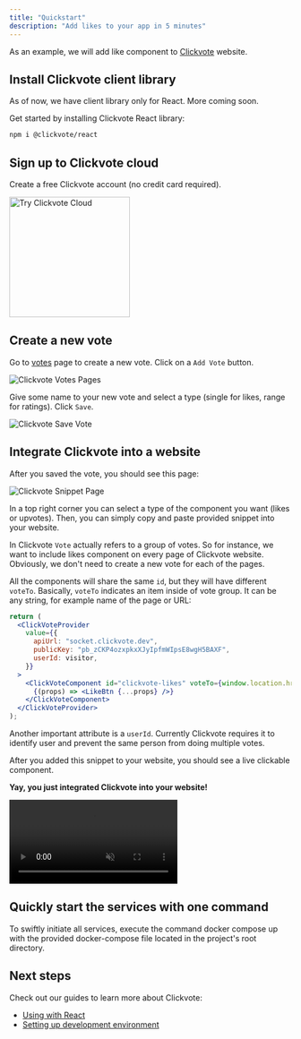 ```yaml
---
title: "Quickstart"
description: "Add likes to your app in 5 minutes"
---
```


As an example, we will add like component to [Clickvote](https://clickvote.dev) website.

## Install Clickvote client library

As of now, we have client library only for React. More coming soon.

Get started by installing Clickvote React library:

```bash
npm i @clickvote/react
```

## Sign up to Clickvote cloud

Create a free Clickvote account (no credit card required).

<a href="https://app.clickvote.dev" target="_blank">
  <img
    src="/images/try-clickvote-cloud.svg"
    alt="Try Clickvote Cloud"
    width="215"
  />
</a>

## Create a new vote

Go to [votes](https://app.clickvote.dev/votes) page to create a new vote. Click on a `Add Vote` button.

<Frame caption="Add new vote">
  <img src="/images/clickvote_add_vote_arrow.png" alt="Clickvote Votes Pages" />
</Frame>

Give some name to your new vote and select a type (single for likes, range for ratings). Click `Save`.

<Frame caption="Save new vote">
  <img src="/images/clickvote_save_vote.png" alt="Clickvote Save Vote" />
</Frame>

## Integrate Clickvote into a website

After you saved the vote, you should see this page:

<Frame caption="Clickvote snippet page">
  <img
    src="/images/clickvote_vote_snippet_page.png"
    alt="Clickvote Snippet Page"
  />
</Frame>

In a top right corner you can select a type of the component you want (likes or upvotes).
Then, you can simply copy and paste provided snippet into your website.

In Clickvote `Vote` actually refers to a group of votes. So for instance, we want to include likes component on every page of Clickvote website.
Obviously, we don't need to create a new vote for each of the pages.

All the components will share the same `id`, but they will have different `voteTo`. Basically, `voteTo` indicates an item inside of vote group.
It can be any string, for example name of the page or URL:

```jsx
return (
  <ClickVoteProvider
    value={{
      apiUrl: "socket.clickvote.dev",
      publicKey: "pb_zCKP4ozxpkxXJyIpfmWIpsE8wgH5BAXF",
      userId: visitor,
    }}
  >
    <ClickVoteComponent id="clickvote-likes" voteTo={window.location.href}>
      {(props) => <LikeBtn {...props} />}
    </ClickVoteComponent>
  </ClickVoteProvider>
);
```

Another important attribute is a `userId`. Currently Clickvote requires it to identify user and prevent the same person from doing multiple votes.

After you added this snippet to your website, you should see a live clickable component.

**Yay, you just integrated Clickvote into your website!**

<Frame caption="Live Clickvote component">
  <video
    autoPlay
    muted
    loop
    playsInline
    className="w-full aspect-video rounded"
    src="/images/clickvote_looping_click.mp4"
  ></video>
</Frame>

## Quickly start the services with one command

To swiftly initiate all services, execute the command docker compose up with the provided docker-compose file located in the project's root directory.


## Next steps

Check out our guides to learn more about Clickvote:

- [Using with React](/guides/react)
- [Setting up development environment](/development)
